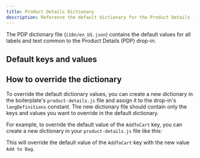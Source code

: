 ```yaml
---
title: Product Details Dictionary
description: Reference the default dictionary for the Product Details (PDP) dropin.
---
```



The PDP dictionary file (`i18n/en_US.json`) contains the default values for all labels and text common to the Product Details (PDP) drop-in.

## Default keys and values

<CodeInclude code={dictionary} title="en_US.json.d.ts" lang="ts" />

## How to override the dictionary

To override the default dictionary values, you can create a new dictionary in the boilerplate's `product-details.js` file and assign it to the drop-in's `langDefinitions` constant. The new dictionary file should contain only the keys and values you want to override in the default dictionary.

For example, to override the default value of the `AddToCart` key, you can create a new dictionary in your `product-details.js` file like this:

This will override the default value of the `AddToCart` key with the new value `Add to Bag`.
